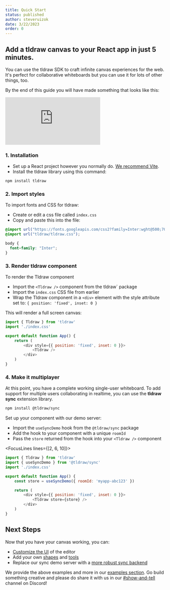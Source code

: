 ```yaml
---
title: Quick Start
status: published
author: steveruizok
date: 3/22/2023
order: 0
---
```


<h2>Add a tldraw canvas to your React app in just 5 minutes.</h2>

You can use the tldraw SDK to craft infinite canvas experiences for the web. It's perfect for collaborative whiteboards but you can use it for lots of other things, too.

By the end of this guide you will have made something that looks like this:

<Embed className="article__embed--quickstart" src="https://examples.tldraw.com/multiplayer-demo" />

### 1. Installation

- Set up a React project however you normally do. [We recommend Vite](https://vitejs.dev/guide/#scaffolding-your-first-vite-project).
- Install the tldraw library using this command:

```bash
npm install tldraw
```

### 2. Import styles

To import fonts and CSS for tldraw:

- Create or edit a css file called `index.css`
- Copy and paste this into the file:

```CSS
@import url("https://fonts.googleapis.com/css2?family=Inter:wght@500;700&display=swap");
@import url("tldraw/tldraw.css");

body {
  font-family: "Inter";
}
```

### 3. Render tldraw component

To render the Tldraw component

- Import the `<Tldraw />` component from the tldraw` package
- Import the `index.css` CSS file from earlier
- Wrap the Tldraw component in a `<div>` element with the style attribute set to: `{ position: 'fixed', inset: 0 }`

This will render a full screen canvas:

```javascript
import { Tldraw } from 'tldraw'
import './index.css'

export default function App() {
	return (
		<div style={{ position: 'fixed', inset: 0 }}>
			<Tldraw />
		</div>
	)
}
```

### 4. Make it multiplayer

At this point, you have a complete working single-user whiteboard. To add support for multiple users
collaborating in realtime, you can use the **tldraw sync** extension library.

```bash
npm install @tldraw/sync
```

Set up your component with our demo server:

- Import the `useSyncDemo` hook from the `@tldraw/sync` package
- Add the hook to your component with a unique `roomId`
- Pass the `store` returned from the hook into your `<Tldraw />` component

<FocusLines lines={[2, 6, 10]}>

```javascript
import { Tldraw } from 'tldraw'
import { useSyncDemo } from '@tldraw/sync'
import './index.css'

export default function App() {
	const store = useSyncDemo({ roomId: 'myapp-abc123' })

	return (
		<div style={{ position: 'fixed', inset: 0 }}>
			<Tldraw store={store} />
		</div>
	)
}
```

</FocusLines>

## Next Steps

Now that you have your canvas working, you can:

- [Customize the UI](/docs/user-interface) of the editor
- Add your own [shapes](/docs/shapes) and [tools](/docs/tools)
- Replace our sync demo server with a [more robust sync backend](/docs/sync)

We provide the above examples and more in our [examples section](/examples). Go build something creative and please do share it with us in our [#show-and-tell](https://discord.com/invite/SBBEVCA4PG) channel on Discord!
